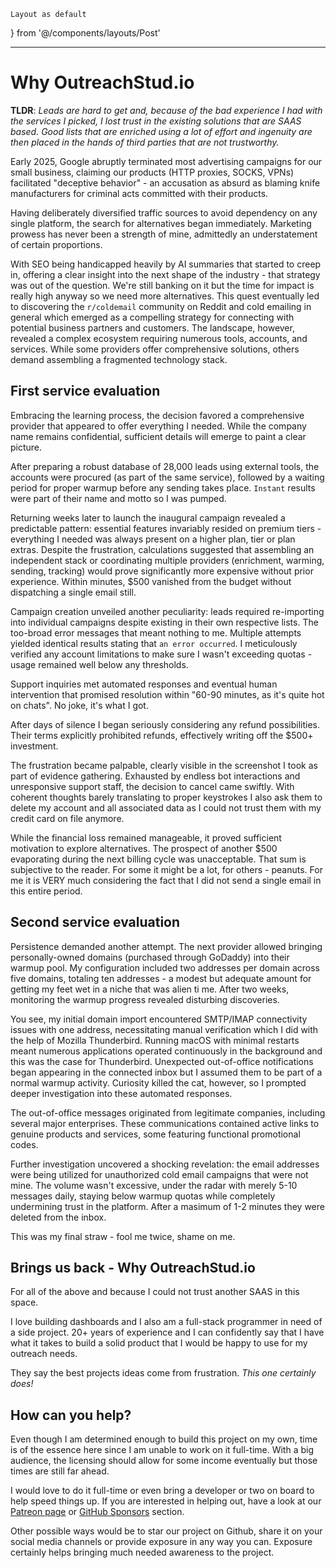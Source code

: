 	Layout as default
} from '@/components/layouts/Post'

---

# Why OutreachStud.io

__TLDR__: _Leads are hard to get and, because of the bad experience I had
with the services I picked, I lost trust in the existing solutions that are
SAAS based. Good lists that are enriched using a lot of effort and ingenuity
are then placed in the hands of third parties that are not trustworthy._

Early 2025, Google abruptly terminated most advertising campaigns for our small
business, claiming our products (HTTP proxies, SOCKS, VPNs) facilitated
"deceptive behavior" - an accusation as absurd as blaming knife manufacturers
for criminal acts committed with their products.

Having deliberately diversified traffic sources to avoid dependency on any single
platform, the search for alternatives began immediately. Marketing prowess has
never been a strength of mine, admittedly an understatement of certain
proportions.

With SEO being handicapped heavily by AI summaries that started to creep in,
offering a clear insight into the next shape of the industry - that strategy
was out of the question. We're still banking on it but the time for impact
is really high anyway so we need more alternatives. This quest eventually
led to discovering the `r/coldemail` community on Reddit and cold emailing
in general which emerged as a compelling strategy for connecting with potential
business partners and customers. The landscape, however, revealed a complex
ecosystem requiring numerous tools, accounts, and services. While some providers
offer comprehensive solutions, others demand assembling a fragmented technology
stack.

## First service evaluation

Embracing the learning process, the decision favored a comprehensive provider that
appeared to offer everything I needed. While the company name remains
confidential, sufficient details will emerge to paint a clear picture.

After preparing a robust database of 28,000 leads using external tools, the
accounts were procured (as part of the same service), followed by a waiting
period for proper warmup before any sending takes place. `Instant` results
were part of their name and motto so I was pumped.

Returning weeks later to launch the inaugural campaign revealed a predictable
pattern: essential features invariably resided on premium tiers - everything
I needed was always present on a higher plan, tier or plan extras. Despite the
frustration, calculations suggested that assembling an independent stack or
coordinating multiple providers (enrichment, warming, sending, tracking) would
prove significantly more expensive without prior experience. Within minutes,
$500 vanished from the budget without dispatching a single email still.

Campaign creation unveiled another peculiarity: leads required re-importing
into individual campaigns despite existing in their own respective lists. The
too-broad error messages that meant nothing to me. Multiple attempts yielded
identical results stating that `an error occurred`. I meticulously verified
any account limitations to make sure I wasn't exceeding quotas - usage
remained well below any thresholds.

Support inquiries met automated responses and eventual human intervention that
promised resolution within "60-90 minutes, as it's quite hot on chats". No
joke, it's what I got.

After days of silence I began seriously considering any refund possibilities.
Their terms explicitly prohibited refunds, effectively writing off the $500+
investment.

The frustration became palpable, clearly visible in the screenshot I
took as part of evidence gathering. Exhausted by endless bot interactions
and unresponsive support staff, the decision to cancel came swiftly. With
coherent thoughts barely translating to proper keystrokes I also ask them to
delete my account and all associated data as I could not trust them with my
credit card on file anymore.

While the financial loss remained manageable, it proved sufficient
motivation to explore alternatives. The prospect of another $500 evaporating
during the next billing cycle was unacceptable. That sum is subjective to
the reader. For some it might be a lot, for others - peanuts. For me it is VERY
much considering the fact that I did not send a single email in this entire
period.

## Second service evaluation

Persistence demanded another attempt. The next provider allowed bringing
personally-owned domains (purchased through GoDaddy) into their warmup
pool. My configuration included two addresses per domain across five domains,
totaling ten addresses - a modest but adequate amount for getting my feet wet
in a niche that was alien ti me. After two weeks, monitoring the warmup
progress revealed disturbing discoveries.

You see, my initial domain import encountered SMTP/IMAP connectivity issues
with one address, necessitating manual verification which I did with the
help of Mozilla Thunderbird. Running macOS with minimal restarts meant
numerous applications operated continuously in the background and this was
the case for Thunderbird. Unexpected out-of-office notifications began
appearing in the connected inbox but I assumed them to be part of a normal
warmup activity. Curiosity killed the cat, however, so I prompted deeper
investigation into these automated responses.

The out-of-office messages originated from legitimate companies, including
several major enterprises. These communications contained active links to
genuine products and services, some featuring functional promotional codes.

Further investigation uncovered a shocking revelation: the email addresses were
being utilized for unauthorized cold email campaigns that were not mine. The
volume wasn't excessive, under the radar with merely 5-10 messages daily,
staying below warmup quotas while completely undermining trust in the
platform. After a masimum of 1-2 minutes they were deleted from the inbox.

This was my final straw - fool me twice, shame on me.

## Brings us back - Why OutreachStud.io

For all of the above and because I could not trust another SAAS in this
space.

I love building dashboards and I also am a full-stack programmer in need of
a side project. 20+ years of experience and I can confidently say that I
have what it takes to build a solid product that I would be happy to use for
my outreach needs.

They say the best projects ideas come from frustration. _This one certainly
does!_

## How can you help?

Even though I am determined enough to build this project on my own, time is
of the essence here since I am unable to work on it full-time. With a big
audience, the licensing should allow for some income eventually but those
times are still far ahead.

I would love to do it full-time or even bring a developer or two on board to
help speed things up. If you are interested in helping out, have a look at
our [Patreon page](https://www.patreon.com/outreachstudio) or [GitHub
Sponsors](https://github.com/OutreachStud-io/studio/) section.

Other possible ways would be to star our project on Github, share it on your
social media channels or provide exposure in any way you can. Exposure
certainly helps bringing much needed awareness to the project.
